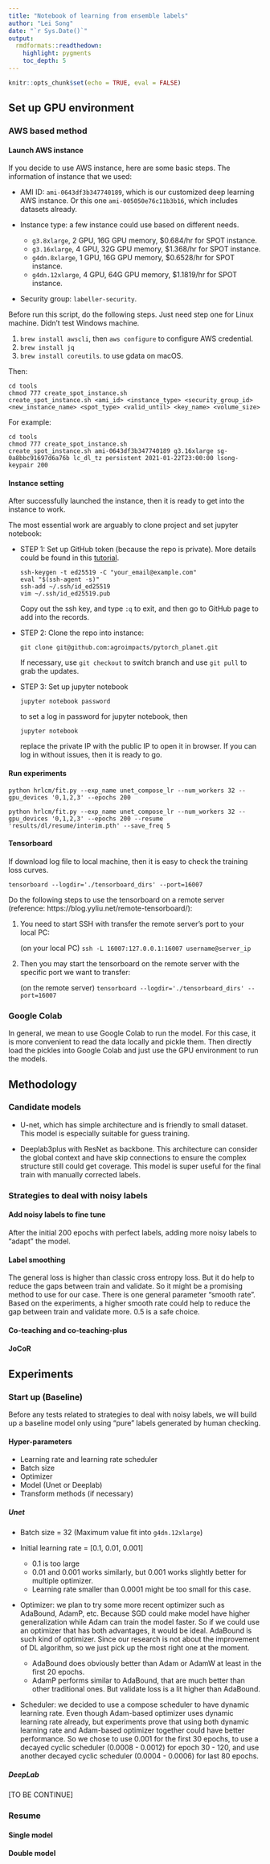 ```yaml
---
title: "Notebook of learning from ensemble labels"
author: "Lei Song"
date: "`r Sys.Date()`"
output: 
  rmdformats::readthedown:
    highlight: pygments
    toc_depth: 5
---
```


```r
knitr::opts_chunk$set(echo = TRUE, eval = FALSE)
```

## Set up GPU environment
### AWS based method
#### Launch AWS instance
If you decide to use AWS instance, here are some basic steps.
The information of instance that we used:

- AMI ID: `ami-0643df3b347740189`, which is our customized deep learning AWS instance. Or this one `ami-005050e76c11b3b16`, which includes datasets already.
- Instance type: a few instance could use based on different needs.

  - `g3.8xlarge`, 2 GPU, 16G GPU memory, $0.684/hr for SPOT instance.
  - `g3.16xlarge`, 4 GPU, 32G GPU memory, $1.368/hr for SPOT instance.
  - `g4dn.8xlarge`, 1 GPU, 16G GPU memory, $0.6528/hr for SPOT instance.
  - `g4dn.12xlarge`, 4 GPU, 64G GPU memory, $1.1819/hr for SPOT instance.
    
- Security group: `labeller-security`.

Before run this script, do the following steps. Just need step one for Linux machine. Didn't test Windows machine.

1. `brew install awscli`, then `aws configure` to configure AWS credential.
2. `brew install jq`
3. `brew install coreutils`. to use gdata on macOS.

Then:
```
cd tools
chmod 777 create_spot_instance.sh
create_spot_instance.sh <ami_id> <instance_type> <security_group_id> <new_instance_name> <spot_type> <valid_until> <key_name> <volume_size>
```
For example:
```
cd tools
chmod 777 create_spot_instance.sh
create_spot_instance.sh ami-0643df3b347740189 g3.16xlarge sg-0a8bbc91697d6a76b lc_dl_tz persistent 2021-01-22T23:00:00 lsong-keypair 200
```

#### Instance setting
After successfully launched the instance, then it is ready to get into the instance to work.

The most essential work are arguably to clone project and set jupyter notebook:

- STEP 1: Set up GitHub token (because the repo is private). More details could be found in this [tutorial](https://docs.github.com/en/free-pro-team@latest/github/authenticating-to-github/generating-a-new-ssh-key-and-adding-it-to-the-ssh-agent).

  ```
  ssh-keygen -t ed25519 -C "your_email@example.com"
  eval "$(ssh-agent -s)"
  ssh-add ~/.ssh/id_ed25519
  vim ~/.ssh/id_ed25519.pub
  ```
  Copy out the ssh key, and type `:q` to exit, and then go to GitHub page to add into the records.
    
- STEP 2: Clone the repo into instance:
  
  ```
  git clone git@github.com:agroimpacts/pytorch_planet.git
  ```
  
  If necessary, use `git checkout` to switch branch and use `git pull` to grab the updates.
  
- STEP 3: Set up jupyter notebook

  ```
  jupyter notebook password
  ```
  to set a log in password for jupyter notebook, then
  ```
  jupyter notebook
  ```
  replace the private IP with the public IP to open it in browser. If you can log in without issues, then it is ready to go.
  
#### Run experiments

```
python hrlcm/fit.py --exp_name unet_compose_lr --num_workers 32 --gpu_devices '0,1,2,3' --epochs 200
```

```
python hrlcm/fit.py --exp_name unet_compose_lr --num_workers 32 --gpu_devices '0,1,2,3' --epochs 200 --resume 'results/dl/resume/interim.pth' --save_freq 5
```
  
#### Tensorboard

If download log file to local machine, then it is easy to check the training loss curves.

`tensorboard --logdir='./tensorboard_dirs' --port=16007`

Do the following steps to use the tensorboard on a remote server (reference: https://blog.yyliu.net/remote-tensorboard/):

1. You need to start SSH with transfer the remote server’s port to your local PC:

    (on your local PC) `ssh -L 16007:127.0.0.1:16007 username@server_ip`

2. Then you may start the tensorboard on the remote server with the specific port we want to transfer:

    (on the remote server) `tensorboard --logdir='./tensorboard_dirs' --port=16007`

### Google Colab
In general, we mean to use Google Colab to run the model. For this case, it is more convenient to read the data locally and pickle them. Then directly load the pickles into Google Colab and just use the GPU environment to run the models.

## Methodology
### Candidate models

- U-net, which has simple architecture and is friendly to small dataset. This model is especially suitable for guess training.

- Deeplab3plus with ResNet as backbone. This architecture can consider the global context and have skip connections to ensure the complex structure still could get coverage. This model is super useful for the final train with manually corrected labels.

### Strategies to deal with noisy labels

#### Add noisy labels to fine tune

After the initial 200 epochs with perfect labels, adding more noisy labels to "adapt" the model. 

#### Label smoothing

The general loss is higher than classic cross entropy loss. But it do help to reduce the gaps between train and validate. So it might be a promising method to use for our case. There is one general parameter "smooth rate". Based on the experiments, a higher smooth rate could help to reduce the gap between train and validate more. 0.5 is a safe choice.

#### Co-teaching and co-teaching-plus



#### JoCoR



## Experiments

### Start up (Baseline)

Before any tests related to strategies to deal with noisy labels, we will build up a baseline model only using "pure" labels generated by human checking.

#### Hyper-parameters

- Learning rate and learning rate scheduler
- Batch size
- Optimizer
- Model (Unet or Deeplab)
- Transform methods (if necessary)

##### Unet

- Batch size = 32 (Maximum value fit into `g4dn.12xlarge`)
- Initial learning rate = [0.1, 0.01, 0.001]
  
  - 0.1 is too large
  - 0.01 and 0.001 works similarly, but 0.001 works slightly better for multiple optimizer.
  - Learning rate smaller than 0.0001 might be too small for this case.
  
- Optimizer: we plan to try some more recent optimizer such as AdaBound, AdamP, etc. Because SGD could make model have higher generalization while Adam can train the model faster. So if we could use an optimizer that has both advantages, it would be ideal. AdaBound is such kind of optimizer. Since our research is not about the improvement of DL algorithm, so we just pick up the most right one at the moment.
  
  - AdaBound does obviously better than Adam or AdamW at least in the first 20 epochs.
  - AdamP performs similar to AdaBound, that are much better than other traditional ones. But validate loss is a lit higher than AdaBound.
  
- Scheduler: we decided to use a compose scheduler to have dynamic learning rate. Even though Adam-based optimizer uses dynamic learning rate already, but experiments prove that using both dynamic learning rate and Adam-based optimizer together could have better performance. So we chose to use 0.001 for the first 30 epochs, to use a decayed cyclic scheduler (0.0008 - 0.0012) for epoch 30 - 120, and use another decayed cyclic scheduler (0.0004 - 0.0006) for last 80 epochs.
  
##### DeepLab

  [TO BE CONTINUE]

### Resume

#### Single model 



#### Double model
